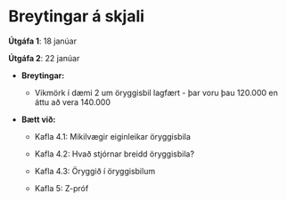 # Breytingar á skjali

**Útgáfa 1**: 18 janúar

**Útgáfa 2**: 22 janúar

-   **Breytingar:**

    -   Vikmörk í dæmi 2 um öryggisbil lagfært - þar voru þau 120.000 en áttu að vera 140.000

-   **Bætt við:**

    -   Kafla 4.1: Mikilvægir eiginleikar öryggisbila

    -   Kafla 4.2: Hvað stjórnar breidd öryggisbila?

    -   Kafla 4.3: Öryggið í öryggisbilum

    -   Kafla 5: Z-próf
